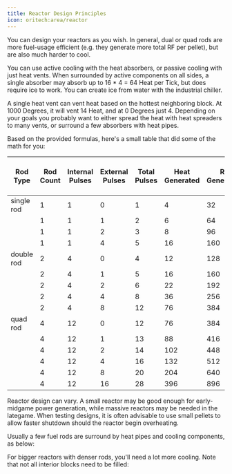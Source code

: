 ```yaml
---
title: Reactor Design Principles
icon: oritech:area/reactor
---
```


You can design your reactors as you wish. In general, dual or quad rods are more fuel-usage efficient (e.g. they generate more total RF per pellet), but are also
much harder to cool.

You can use active cooling with the heat absorbers, or passive cooling with just heat vents. When surrounded by active components on all sides, a single absorber
may absorb up to 16 * 4 = 64 Heat per Tick, but does require ice to work. You can create ice from water with the industrial chiller.

A single heat vent can vent heat based on the hottest neighboring block. At 1000 Degrees, it will vent 14 Heat, and at 0 Degrees just 4. Depending on your
goals you probably want to either spread the heat with heat spreaders to many vents, or surround a few absorbers with heat pipes.

Based on the provided formulas, here's a small table that did some of the math for you:

| Rod Type   | Rod Count | Internal Pulses | External Pulses | Total Pulses | Heat Generated | RF Generated | Vents needed at 0 C | Vents Needed at 1000 C | Absorber Contacts needed |
| ---------- | --------- | --------------- | --------------- | ------------ | -------------- | ------------ | ------------------- | ---------------------- | ------------------------ |
| single rod | 1         | 1               | 0               | 1            | 4              | 32           | 1                   | 1                      | 1                        |
|            | 1         | 1               | 1               | 2            | 6              | 64           | 2                   | 1                      | 1                        |
|            | 1         | 1               | 2               | 3            | 8              | 96           | 2                   | 1                      | 1                        |
|            | 1         | 1               | 4               | 5            | 16             | 160          | 4                   | 2                      | 1                        |
| double rod | 2         | 4               | 0               | 4            | 12             | 128          | 3                   | 1                      | 1                        |
|            | 2         | 4               | 1               | 5            | 16             | 160          | 4                   | 2                      | 1                        |
|            | 2         | 4               | 2               | 6            | 22             | 192          | 6                   | 2                      | 2                        |
|            | 2         | 4               | 4               | 8            | 36             | 256          | 9                   | 3                      | 3                        |
|            | 2         | 4               | 8               | 12           | 76             | 384          | 19                  | 6                      | 5                        |
| quad rod   | 4         | 12              | 0               | 12           | 76             | 384          | 19                  | 6                      | 5                        |
|            | 4         | 12              | 1               | 13           | 88             | 416          | 22                  | 7                      | 6                        |
|            | 4         | 12              | 2               | 14           | 102            | 448          | 26                  | 8                      | 7                        |
|            | 4         | 12              | 4               | 16           | 132            | 512          | 33                  | 10                     | 9                        |
|            | 4         | 12              | 8               | 20           | 204            | 640          | 51                  | 15                     | 13                       |
|            | 4         | 12              | 16              | 28           | 396            | 896          | 99                  | 29                     | 25                       |

Reactor design can vary. A small reactor may be good enough for early-midgame power generation, while massive reactors may be needed in the lategame.
When testing designs, it is often advisable to use small pellets to allow faster shutdown should the reactor begin overheating.

Usually a few fuel rods are surround by heat pipes and cooling components, as below:

<center>
<ModAsset location="oritech:area/reactor_small_layout" width={500} />
</center>

For bigger reactors with denser rods, you'll need a lot more cooling. Note that not all interior blocks need to be filled:

<center>
<ModAsset location="oritech:area/reactor_bigger_layout" width={500} />
</center>